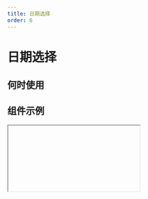 ```yaml
---
title: 日期选择
order: 6
---
```


# 日期选择

## 何时使用

## 组件示例

<Iframe url="https://pre-yida-performance3.alibaba-inc.com/developer/date-field-v2?isRenderNav=false" />

## 组件属性

| 属性名 | 属性 code | 类型 | 数据示例 | 动态属性 | 备注 |
| :--- | :--- | :--- | :--- | :--- | :--- |
| 标题 | label | String | "标题" | 是 |  |
| 值 | fieldData | Object | {value: 1505894659813} | 是 |  |
| 标题位置 | labelAlign | String | “left” | 否 | 可选值：“left”, ”top”, ”inset" |
| 标题宽度 | labelColSpan | Number | 4 | 否 |  |
| 标题偏移 | labelColOffset | Number  | 0 | 否 |  |
| 内容宽度 | wrapperColSpan | Number  | 0 | 否 |  |
| 内容偏移 | wrapperColOffset | Number  | 0 | 否 |  |
| 标题对齐 | labelTextAlign | String | “left” | 否 | 可选值：“left”, ”right" |
| 提示文字 | placeholder | String | “请选择日期” | 是 |  |
| 描述信息 | tips | String | "这是一段描述信息" | 否 |  |
| 尺寸 | size | String | “small” | 否 | 可选值：“small”, ”medium”, "large" |
| 状态 | behavior | String | {fieldBehavior: "NORMAL"} | 是 | fieldBehavior 可选值："NORMAL", "DISABLED", "READONLY", "HIDDEN" |
| 格式 | format | String | "YYYY-MM-DD" | 否 | 可选值："YYYY", "YYYY-MM", "YYYY-MM-DD", "YYYY-MM-DD HH:mm", "YYYY-MM-DD HH:mm:ss" |
| 清除按钮 | hasClear | Bool | true | 否 |  |
| 每次选择日期时是否重置时间 | resetTime | Bool | false | 否 |  |
| 禁用日期函数 | disabledDate | Function | (value) => {return false;} | 否 |  |
| 校验 | validation | Array | [{type:"required"}] | 是 | 可选值：{type:"required"}, {type: "customValidate", message: "请选择今日之前的日期", param: "function validateRule(value) { return value <= new Date().getTime(); }"} |
| 值发生改变事件 | onChange | Function | ({value}) => {} | 否 |  |
| 点击确认按钮 | onOk | Function |  ({value}) => {} | 否 |  |
| 弹层展示状态变化 | onVisibleChange | Function | (visible, reason) => {} | 否 |  |

<AttrTable dataSource={[
{
  attr: '标题', 
  code: 'label', 
  type: 'String', 
  demo: '标题', 
  dafault:'', 
  desc: ''
}, 
{
  attr: '值', 
  code: 'fieldData', 
  type: 'Object', 
  demo: '{value: 1505894659813}', 
  dafault:'', 
  desc: ''
}, 
{
  attr: '标题位置', 
  code: 'labelAlign', 
  type: 'String', 
  demo: '“left”', 
  dafault:'', 
  desc: '可选值：“left”, ”top”, ”inset"'
}, 
{
  attr: '标题宽度', 
  code: 'labelColSpan', 
  type: 'Number', 
  demo: '4', 
  dafault:'', 
  desc: ''
}, 
{
  attr: '标题偏移', 
  code: 'labelColOffset', 
  type: 'Number', 
  demo: '0', 
  dafault:'', 
  desc: ''
}, 
{
  attr: '内容宽度', 
  code: 'wrapperColSpan', 
  type: 'Number', 
  demo: '0', 
  dafault:'', 
  desc: ''
}, 
{
  attr: '内容偏移', 
  code: 'wrapperColOffset', 
  type: 'Number', 
  demo: '0', 
  dafault:'', 
  desc: ''
}, 
{
  attr: '标题对齐', 
  code: 'labelTextAlign', 
  type: 'String', 
  demo: '“left”', 
  dafault:'', 
  desc: '可选值：“left”, ”right"'
}, 
{
  attr: '提示文字', 
  code: 'placeholder', 
  type: 'String', 
  demo: '“请选择日期”', 
  dafault:'', 
  desc: ''
}, 
{
  attr: '描述信息', 
  code: 'tips', 
  type: 'String', 
  demo: '这是一段描述信息', 
  dafault:'', 
  desc: ''
}, 
{
  attr: '尺寸', 
  code: 'size', 
  type: 'String', 
  demo: '“small”', 
  dafault:'', 
  desc: '可选值：“small”, ”medium”, "large"'
}, 
{
  attr: '状态', 
  code: 'behavior', 
  type: 'String', 
  demo: '{fieldBehavior: "NORMAL"}', 
  dafault:'', 
  desc: 'fieldBehavior 可选值："NORMAL", "DISABLED", "READONLY", "HIDDEN"'
}, 
{
  attr: '格式', 
  code: 'format', 
  type: 'String', 
  demo: '"YYYY-MM-DD" ', 
  dafault:'', 
  desc: '可选值："YYYY", "YYYY-MM", "YYYY-MM-DD", "YYYY-MM-DD HH:mm", "YYYY-MM-DD HH:mm:ss" '
}, {
  attr: '清除按钮', 
  code: 'hasClear', 
  type: 'Bool', 
  demo: 'true', 
  dafault:'', 
  desc: ''
}, {
  attr: '每次选择日期时是否重置时间', 
  code: 'resetTime', 
  type: 'Bool', 
  demo: 'false ', 
  dafault:'', 
  desc: ''
}, {
  attr: '禁用日期函数', 
  code: 'disabledDate', 
  type: 'Function', 
  demo: '(value) => {return false;}', 
  dafault:'', 
  desc: ''
}, {
  attr: '值发生改变事件', 
  code: 'onChange', 
  type: 'Function', 
  demo: '({value}) => {}', 
  dafault:'', 
  desc: ''
}, 
{
  attr: '点击确认按钮', 
  code: 'onOk', 
  type: 'Function', 
  demo: '({value}) => {}', 
  dafault:'', 
  desc: ''
}, 
{
  attr: '弹层展示状态变化', 
  code: 'onVisibleChange', 
  type: 'Function', 
  demo: '(visible, reason) => {} ', 
  dafault:'', 
  desc: ''
}, 
]}
/>